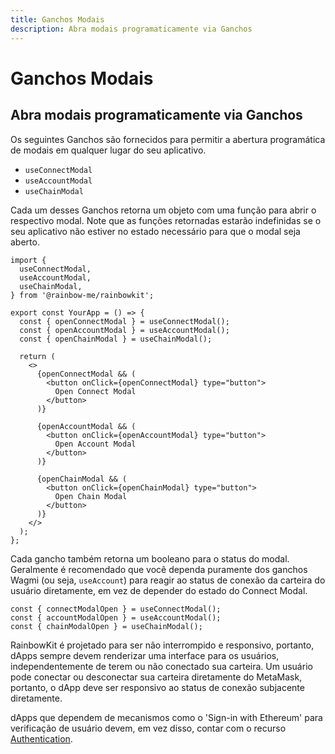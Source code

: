 ```yaml
---
title: Ganchos Modais
description: Abra modais programaticamente via Ganchos
---
```


# Ganchos Modais

## Abra modais programaticamente via Ganchos

Os seguintes Ganchos são fornecidos para permitir a abertura programática de modais em qualquer lugar do seu aplicativo.

- `useConnectModal`
- `useAccountModal`
- `useChainModal`

Cada um desses Ganchos retorna um objeto com uma função para abrir o respectivo modal. Note que as funções retornadas estarão indefinidas se o seu aplicativo não estiver no estado necessário para que o modal seja aberto.

```tsx
import {
  useConnectModal,
  useAccountModal,
  useChainModal,
} from '@rainbow-me/rainbowkit';

export const YourApp = () => {
  const { openConnectModal } = useConnectModal();
  const { openAccountModal } = useAccountModal();
  const { openChainModal } = useChainModal();

  return (
    <>
      {openConnectModal && (
        <button onClick={openConnectModal} type="button">
          Open Connect Modal
        </button>
      )}

      {openAccountModal && (
        <button onClick={openAccountModal} type="button">
          Open Account Modal
        </button>
      )}

      {openChainModal && (
        <button onClick={openChainModal} type="button">
          Open Chain Modal
        </button>
      )}
    </>
  );
};
```

Cada gancho também retorna um booleano para o status do modal. Geralmente é recomendado que você dependa puramente dos ganchos Wagmi (ou seja, `useAccount`) para reagir ao status de conexão da carteira do usuário diretamente, em vez de depender do estado do Connect Modal.

```tsx
const { connectModalOpen } = useConnectModal();
const { accountModalOpen } = useAccountModal();
const { chainModalOpen } = useChainModal();
```

RainbowKit é projetado para ser não interrompido e responsivo, portanto, dApps sempre devem renderizar uma interface para os usuários, independentemente de terem ou não conectado sua carteira. Um usuário pode conectar ou desconectar sua carteira diretamente do MetaMask, portanto, o dApp deve ser responsivo ao status de conexão subjacente diretamente.

dApps que dependem de mecanismos como o 'Sign-in with Ethereum' para verificação de usuário devem, em vez disso, contar com o recurso [Authentication](/docs/authentication).
